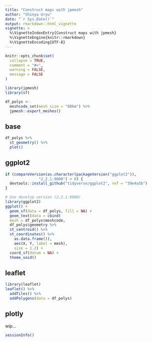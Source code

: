```yaml
---
title: "Construct maps with jpmesh"
author: "Shinya Uryu"
date: "`r Sys.Date()`"
output: rmarkdown::html_vignette
vignette: >
  %\VignetteIndexEntry{Construct maps with jpmesh}
  %\VignetteEngine{knitr::rmarkdown}
  %\VignetteEncoding{UTF-8}
---
```


```r
knitr::opts_chunk$set(
  collapse = TRUE,
  comment = "#>",
  warning = FALSE, 
  message = FALSE
)
```

```r
library(jpmesh)
library(sf)
```

```r
df_polys <- 
  meshcode_set(mesh_size = "80km") %>% 
  jpmesh::export_meshes()
```

## base

```r
df_polys %>% 
  st_geometry() %>% 
  plot()
```

## ggplot2

```r
if (compareVersion(as.character(packageVersion("ggplot2")), 
               "2.2.1.9000") > 0) {
  devtools::install_github("tidyverse/ggplot2", ref = "39e4a3b")
}
```

```r
# Use develop version (2.2.1.9000)
library(ggplot2)
ggplot() + 
  geom_sf(data = df_polys, fill = NA) +
  geom_text(data = cbind(
  mesh = df_polys$meshcode,
  df_polys$geometry %>% 
  st_centroid() %>% 
  st_coordinates() %>% 
    as.data.frame()),
    aes(X, Y, label = mesh), 
    size = 1.2) +
  coord_sf(datum = NA) +
  theme_void()
```

## leaflet

```r
library(leaflet)
leaflet() %>% 
  addTiles() %>% 
  addPolygons(data = df_polys)
```


## plotly

wip...

```r
sessionInfo()
```

